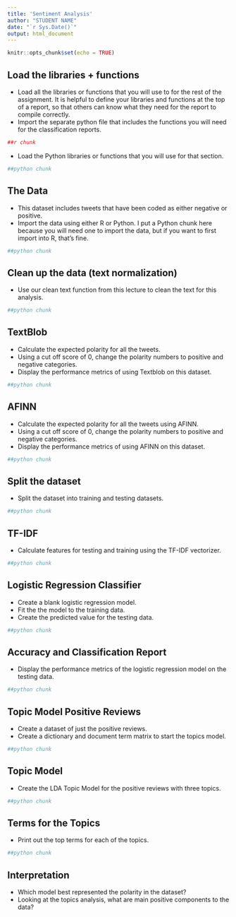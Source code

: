 ```yaml
---
title: 'Sentiment Analysis'
author: "STUDENT NAME"
date: "`r Sys.Date()`"
output: html_document
---
```


```r
knitr::opts_chunk$set(echo = TRUE)
```

## Load the libraries + functions


- Load all the libraries or functions that you will use to for the rest of the assignment. It is helpful to define your libraries and functions at the top of a report, so that others can know what they need for the report to compile correctly. 
- Import the separate python file that includes the functions you will need for the classification reports. 

```r
##r chunk
```

- Load the Python libraries or functions that you will use for that section. 

```python
##python chunk

```

## The Data

- This dataset includes tweets that have been coded as either negative or positive. 
- Import the data using either R or Python. I put a Python chunk here because you will need one to import the data, but if you want to first import into R, that's fine. 

```python
##python chunk

```

## Clean up the data (text normalization)

- Use our clean text function from this lecture to clean the text for this analysis. 

```python
##python chunk

```

## TextBlob

- Calculate the expected polarity for all the tweets.
- Using a cut off score of 0, change the polarity numbers to positive and negative categories.
- Display the performance metrics of using Textblob on this dataset. 

```python
##python chunk

```

## AFINN

- Calculate the expected polarity for all the tweets using AFINN.
- Using a cut off score of 0, change the polarity numbers to positive and negative categories.
- Display the performance metrics of using AFINN on this dataset. 

```python
##python chunk

```

## Split the dataset

- Split the dataset into training and testing datasets. 

```python
##python chunk

```

## TF-IDF

- Calculate features for testing and training using the TF-IDF vectorizer.

```python
##python chunk

```

## Logistic Regression Classifier

- Create a blank logistic regression model.
- Fit the the model to the training data.
- Create the predicted value for the testing data.

```python
##python chunk

```

## Accuracy and Classification Report

- Display the performance metrics of the logistic regression model on the testing data.

```python
##python chunk

```

## Topic Model Positive Reviews

- Create a dataset of just the positive reviews. 
- Create a dictionary and document term matrix to start the topics model.

```python
##python chunk

```

## Topic Model

- Create the LDA Topic Model for the positive reviews with three topics.

```python
##python chunk

```

## Terms for the Topics

- Print out the top terms for each of the topics. 

```python
##python chunk

```

## Interpretation

- Which model best represented the polarity in the dataset? 
- Looking at the topics analysis, what are main positive components to the data? 